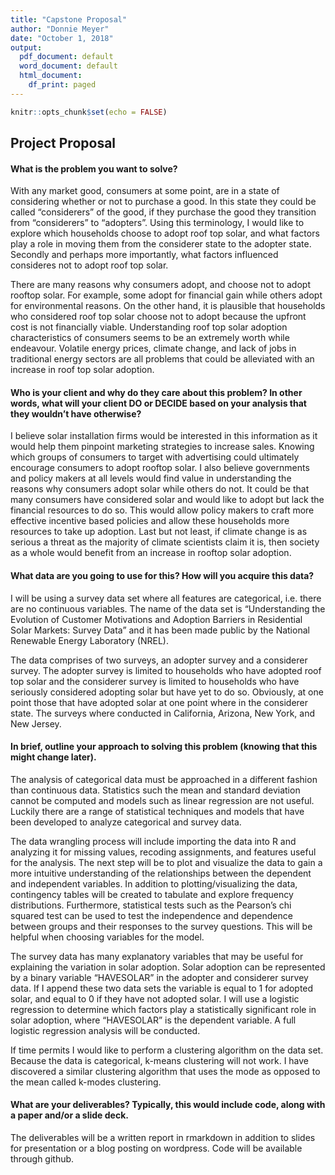 ```yaml
---
title: "Capstone Proposal"
author: "Donnie Meyer"
date: "October 1, 2018"
output:
  pdf_document: default
  word_document: default
  html_document:
    df_print: paged
---
```


```r
knitr::opts_chunk$set(echo = FALSE)
```

## Project Proposal

#### What is the problem you want to solve?

With any market good, consumers at some point, are in a state of considering whether or not to purchase a good. In this state they could be called “considerers” of the good, if they purchase the good they transition from “considerers” to “adopters”. Using this terminology, I would like to explore which households choose to adopt roof top solar, and what factors play a role in moving them from the considerer state to the adopter state. Secondly and perhaps more importantly, what factors influenced consideres not to adopt roof top solar.

There are many reasons why consumers adopt, and choose not to adopt rooftop solar. For example, some adopt for financial gain while others adopt for environmental reasons. On the other hand, it is plausible that households who considered roof top solar choose not to adopt because the upfront cost is not financially viable. Understanding roof top solar adoption characteristics of consumers seems to be an extremely worth while endeavour. Volatile energy prices, climate change, and lack of jobs in traditional energy sectors are all problems that could be alleviated with an increase in roof top solar adoption. 

#### Who is your client and why do they care about this problem? In other words, what will your client DO or DECIDE based on your analysis that they wouldn’t have otherwise?

I believe solar installation firms would be interested in this information as it would help them pinpoint marketing strategies to increase sales. Knowing which groups of consumers to target with advertising  could ultimately encourage consumers to adopt rooftop solar. I also believe governments and policy makers at all levels would find value in understanding the reasons why consumers adopt solar while others do not. It could be that many consumers have considered solar and would like to adopt but lack the financial resources to do so. This would allow policy makers to craft more effective incentive based policies and allow these households more resources to take up adoption. Last but not least, if climate change is as serious a threat as the majority of climate scientists claim it is, then society as a whole would benefit from an increase in rooftop solar adoption. 

#### What data are you going to use for this? How will you acquire this data?

I will be using a survey data set where all features are categorical, i.e. there are no continuous variables. The name of the data set is "Understanding the Evolution of Customer Motivations and Adoption Barriers in Residential Solar Markets: Survey Data" and it has been made public by the National Renewable Energy Laboratory (NREL). 

The data comprises of two surveys, an adopter survey and a considerer survey. The adopter survey is limited to households who have adopted roof top solar and the considerer survey is limited to households who have seriously considered adopting solar but have yet to do so. Obviously, at one point those that have adopted solar at one point where in the considerer state. The surveys where conducted in California, Arizona, New York, and New Jersey.

#### In brief, outline your approach to solving this problem (knowing that this might change later).

The analysis of categorical data must be approached in a different fashion than continuous data. Statistics such the mean and standard deviation cannot be computed and models such as linear regression are not useful. Luckily there are a range of statistical techniques and models that have been developed to analyze categorical and survey data. 

The data wrangling process will include importing the data into R and analyzing it for missing values, recoding assignments, and features useful for the analysis. The next step will be to plot and visualize the data to gain a more intuitive understanding of the relationships between the dependent and independent variables. In addition to plotting/visualizing the data, contingency tables will be created to tabulate and explore frequency distributions. Furthermore, statistical tests such as the Pearson's chi squared test can be used to test the independence and dependence between groups and their responses to the survey questions. This will be helpful when choosing variables for the model.

The survey data has many explanatory variables that may be useful for explaining the variation in solar adoption. Solar adoption can be represented by a binary variable "HAVESOLAR" in the adopter and considerer survey data. If I append these two data sets the variable is equal to 1 for adopted solar, and equal to 0 if they have not adopted solar. I will use a logistic regression to determine which factors play a statistically significant role in solar adoption, where "HAVESOLAR" is the dependent variable. A full logistic regression analysis will be conducted.

If time permits I would like to perform a clustering algorithm on the data set. Because the data is categorical, k-means clustering will not work. I have discovered a similar clustering algorithm that uses the mode as opposed to the mean called k-modes clustering. 

#### What are your deliverables? Typically, this would include code, along with a paper and/or a slide deck.

The deliverables will be a written report in rmarkdown in addition to slides for presentation or a blog posting on wordpress. Code will be available through github. 
